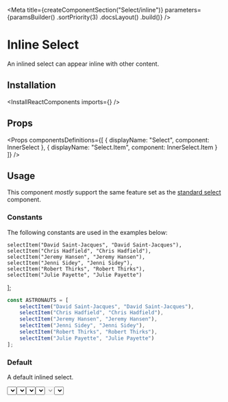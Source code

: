 
<Meta
    title={createComponentSection("Select/inline")}
    parameters={paramsBuilder()
        .sortPriority(3)
        .docsLayout(<ReactComponentsLayout semanticPath="/modules/dropdown" />)
        .build()}
/>

# Inline Select

An inlined select can appear inline with other content.

## Installation

<InstallReactComponents imports={<Imports />} />

## Props

<HocWarning componentName="Dropdown" semanticPath="/modules/dropdown" />

<Props
    componentsDefinitions={[
        { displayName: "Select", component: InnerSelect },
        { displayName: "Select.Item", component: InnerSelect.Item }
    ]}
/>

## Usage

<WarningMessage>
    This component <i>mostly</i> support the same feature set as the <a href="?path=/docs/components-select-standard--default-story">standard select</a> component.
</WarningMessage>

### Constants

The following constants are used in the examples below:

    selectItem("David Saint-Jacques", "David Saint-Jacques"),
    selectItem("Chris Hadfield", "Chris Hadfield"),
    selectItem("Jeremy Hansen", "Jeremy Hansen"),
    selectItem("Jenni Sidey", "Jenni Sidey"),
    selectItem("Robert Thirks", "Robert Thirks"),
    selectItem("Julie Payette", "Julie Payette")
];

```javascript dark
const ASTRONAUTS = [
    selectItem("David Saint-Jacques", "David Saint-Jacques"),
    selectItem("Chris Hadfield", "Chris Hadfield"),
    selectItem("Jeremy Hansen", "Jeremy Hansen"),
    selectItem("Jenni Sidey", "Jenni Sidey"),
    selectItem("Robert Thirks", "Robert Thirks"),
    selectItem("Julie Payette", "Julie Payette")
];
```

### Default

A default inlined select.

<Preview>
    <Story name="default">
        <Select
            placeholder="select an astronaut"
            inline
            options={ASTRONAUTS}
        />
    </Story>
</Preview>

### Selected value

A inline select can have an initial value

<Preview>
    <Story name="selected value">
        <Select
            defaultValue="Chris Hadfield"
            inline
            options={ASTRONAUTS}
        />
    </Story>
</Preview>

### In a block

An inlined select can be embedded in a block.

<Preview>
    <Story name="in a block">
        <div>Canadian astronaut <Select
            placeholder="select an astronaut"
            inline
            options={ASTRONAUTS}
        />, the first Canadian Commander of the ISS, would go on to achieve worldwide fame in 2013 for releasing a music video he recorded on the International Space Station of his version of David Bowie's song "Space Oddity".</div>
    </Story>
</Preview>

### Icon

An inline select can display an [icon](?path=/docs/materials-icons--page) before it's content. Specify the icon to use with a [shorthand value](?path=/docs/getting-started-shorthand-props--page).

<Preview>
    <Story name="icon">
        <Select
            placeholder="select an astronaut"
            icon={<GroupIcon />}
            inline
            options={ASTRONAUTS}
        />
    </Story>
</Preview>

### Disabled

An inlined select can be disabled.

<Preview>
    <Story name="disabled">
        <Select
            placeholder="select an astronaut"
            inline
            disabled
            options={ASTRONAUTS}
        />
    </Story>
</Preview>

### Loading

An inlined select can show that it is currently loading data.

<Preview>
    <Story name="loading">
        <Select
            placeholder="select an astronaut"
            inline
            loading
            options={ASTRONAUTS}
        />
    </Story>
</Preview>

<Story
    name="autofocus"
    parameters={paramsBuilder()
        .excludeFromDocs()
        .build()}
>
    <div className="flex items-space-between">
        <Select autofocus inline placeholder="select an astronaut" options={ASTRONAUTS} />
        <Select autofocus inline disabled placeholder="select an astronaut" options={ASTRONAUTS} />
    </div>
</Story>

<Story
    name="autofocus delay"
    parameters={paramsBuilder()
        .excludeFromDocs()
        .build()}
>
    <div className="flex items-space-between">
        <Select autofocus inline autofocusDelay={500} placeholder="select an astronaut" options={ASTRONAUTS} />
        <Select autofocus inline disabled autofocusDelay={500} placeholder="select an astronaut" options={ASTRONAUTS} />
    </div>
</Story>

<Story
    name="ref"
    parameters={paramsBuilder()
        .excludeFromDocs()
        .build()}
>
    <RefLogger component={<Select inline options={ASTRONAUTS} />} />
</Story>
